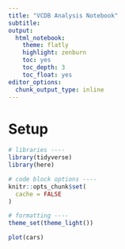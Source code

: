 ```yaml
---
title: "VCDB Analysis Notebook"
subtitle: 
output: 
  html_notebook:
    theme: flatly
    highlight: zenburn
    toc: yes
    toc_depth: 3
    toc_float: yes
editor_options: 
  chunk_output_type: inline
---
```


# Setup

```r
# libraries ----
library(tidyverse)
library(here)

# code block options ----
knitr::opts_chunk$set(
  cache = FALSE
)

# formatting ----
theme_set(theme_light())
```

```r
plot(cars)
```